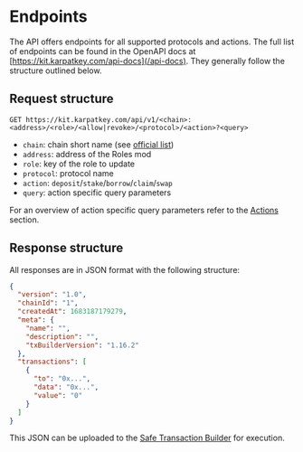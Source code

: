 # Endpoints

The API offers endpoints for all supported protocols and actions.
The full list of endpoints can be found in the OpenAPI docs at [https://kit.karpatkey.com/api-docs](/api-docs).
They generally follow the structure outlined below.

## Request structure

```
GET https://kit.karpatkey.com/api/v1/<chain>:<address>/<role>/<allow|revoke>/<protocol>/<action>?<query>
```

- `chain`: chain short name (see [official list](https://github.com/ethereum-lists/chains))
- `address`: address of the Roles mod
- `role`: key of the role to update
- `protocol`: protocol name
- `action`: `deposit`/`stake`/`borrow`/`claim`/`swap`
- `query`: action specific query parameters

For an overview of action specific query parameters refer to the [Actions](/learn/actions) section.

## Response structure

All responses are in JSON format with the following structure:

```json
{
  "version": "1.0",
  "chainId": "1",
  "createdAt": 1683187179279,
  "meta": {
    "name": "",
    "description": "",
    "txBuilderVersion": "1.16.2"
  },
  "transactions": [
    {
      "to": "0x...",
      "data": "0x...",
      "value": "0"
    }
  ]
}
```

This JSON can be uploaded to the [Safe Transaction Builder](https://help.safe.global/en/articles/40841-transaction-builder) for execution.
